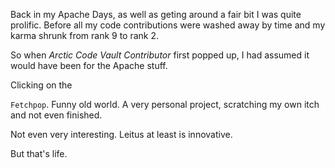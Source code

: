 Back in my Apache Days, as well as geting around a fair bit I was quite prolific. Before all my code contributions
were washed away by time and my karma shrunk from rank 9 to rank 2.

So when *Arctic Code Vault Contributor* first popped up, I had assumed it would have been for the Apache stuff.

Clicking on the

```Fetchpop```. Funny old world. A very personal project, scratching my own itch and not even finished.

Not even very interesting. Leitus at least is innovative.

But that's life.